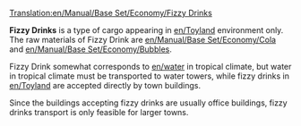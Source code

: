 [[Translation:en/Manual/Base Set/Economy/Fizzy Drinks]]

{{en/Cargo|name=Fizzy Drinks
|image=FizzyDrinks.png
|produced=[[en/Manual/Base Set/Economy/Fizzy Drink Factory]]
|accepted=[[en/Town]]
}}

'''Fizzy Drinks''' is a type of cargo appearing in [[en/Toyland]] environment only.  The raw materials of Fizzy Drink are [[en/Manual/Base Set/Economy/Cola]] and [[en/Manual/Base Set/Economy/Bubbles]].

Fizzy Drink somewhat corresponds to [[en/water]] in tropical climate, but water in tropical climate must be transported to water towers, while fizzy drinks in [[en/Toyland]] are accepted directly by town buildings.

Since the buildings accepting fizzy drinks are usually office buildings, fizzy drinks transport is only feasible for larger towns.